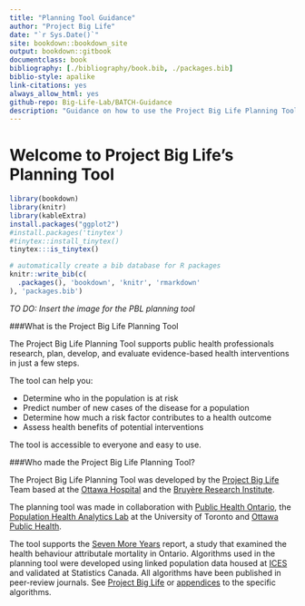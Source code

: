 ```yaml
--- 
title: "Planning Tool Guidance"
author: "Project Big Life"
date: "`r Sys.Date()`"
site: bookdown::bookdown_site
output: bookdown::gitbook
documentclass: book
bibliography: [./bibliography/book.bib, ./packages.bib]
biblio-style: apalike
link-citations: yes
always_allow_html: yes
github-repo: Big-Life-Lab/BATCH-Guidance
description: "Guidance on how to use the Project Big Life Planning Tool."
---
```


# Welcome to Project Big Life's Planning Tool

```r
library(bookdown)
library(knitr)
library(kableExtra)
install.packages("ggplot2")
#install.packages('tinytex')
#tinytex::install_tinytex()
tinytex:::is_tinytex()
```

```r
# automatically create a bib database for R packages
knitr::write_bib(c(
  .packages(), 'bookdown', 'knitr', 'rmarkdown'
), 'packages.bib')
```

_TO DO: Insert the image for the PBL planning tool_

###What is the Project Big Life Planning Tool

The Project Big Life Planning Tool supports public health professionals research, plan, develop, and evaluate evidence-based health interventions in just a few steps. 

The tool can help you:

- Determine who in the population is at risk
- Predict number of new cases of the disease for a population
- Determine how much a risk factor contributes to a health outcome
- Assess health benefits of potential interventions

The tool is accessible to everyone and easy to use.


###Who made the Project Big Life Planning Tool?

The Project Big Life Planning Tool was developed by the [Project Big Life](https://www.projectbiglife.ca) Team based at the [Ottawa Hospital](http://www.ohri.ca/home.asp) and the [Bruyère Research Institute](https://www.bruyere.org/en/bruyere-research-institute).

The planning tool was made in collaboration with [Public Health Ontario](https://www.publichealthontario.ca/), the [Population Health Analytics Lab](https://pophealthanalytics.com/) at the University of Toronto and [Ottawa Public Health](http://www.ottawapublichealth.ca/en/index.aspx). 

The tool supports the [Seven More Years](https://www.ices.on.ca/Publications/Atlases-and-Reports/2012/Seven-More-Years) report, a study that examined the health behaviour attributale mortality in Ontario. Algorithms used in the planning tool were developed using linked population data housed at [ICES](https://www.ices.on.ca/) and validated at Statistics Canada. All algorithms have been published in peer-review journals. See [Project Big Life](https://www.projectbiglife.ca/science) or [appendices](#mport) to the specific algorithms.

